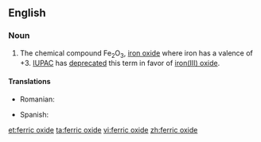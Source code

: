 ==English==
{{wikipedia}}

===Noun===
{{en-noun|-}}

# {{lb|en|chemistry}} The chemical compound Fe<sub>2</sub>O<sub>3</sub>, [[iron oxide]] where iron has a valence of +3. [[IUPAC]] has [[deprecated]] this term in favor of [[iron(III) oxide]].

====Translations====
{{trans-top|chemical compound}}
* Romanian: {{t|ro|oxid feric|m}}
{{trans-mid}}
* Spanish: {{t+|es|óxido férrico|m}}
{{trans-bottom}}

[[et:ferric oxide]]
[[ta:ferric oxide]]
[[vi:ferric oxide]]
[[zh:ferric oxide]]